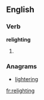 ==English==

===Verb===
'''relighting'''

# {{present participle of|[[relight]]}}

===Anagrams===
* [[lightering#English|lightering]]

[[fr:relighting]]
